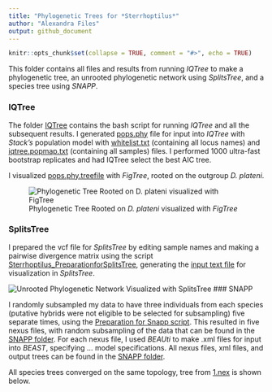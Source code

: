 ```yaml
---
title: "Phylogenetic Trees for *Sterrhoptilus*"
author: "Alexandra Files"
output: github_document
---
```


```r
knitr::opts_chunk$set(collapse = TRUE, comment = "#>", echo = TRUE)
```

This folder contains all files and results from running *IQTree* to make a phylogenetic tree, an unrooted phylogenetic network using *SplitsTree*, and a species tree using *SNAPP*.

### IQTree

The folder [IQTree](IQTree) contains the bash script for running *IQTree* and all the subsequent results. I generated [pops.phy](./IQTree/pops.phy) file for input into *IQTree* with *Stack's* population model with [whitelist.txt](./IQTree/whitelist.txt) (containing all locus names) and [iqtree.popmap.txt](./IQTree/iqtree.popmap.txt) (containing all samples) files. I performed 1000 ultra-fast bootstrap replicates and had IQTree select the best AIC tree.

I visualized [pops.phy.treefile](IQTree/pops.phy.treefile) with *FigTree*, rooted on the outgroup *D. plateni*.

![Phylogenetic Tree Rooted on *D. plateni* visualized with *FigTree*](Sterrhoptilus_PhylogeneticTree.svg)

### SplitsTree

I prepared the vcf file for *SplitsTree* by editing sample names and making a pairwise divergence matrix using the script [Sterrhoptilus_PreparationforSplitsTree](Sterrhoptilus_PreparationforSplitsTree.R), generating the [input text file](splitstree.nooutgroup.txt) for visualization in *SplitsTree*.

![Unrooted Phylogenetic Network Visualized with *SplitsTree*](Sterrhoptilus_PhylogeneticNetwork.svg)
### SNAPP

I randomly subsampled my data to have three individuals from each species (putative hybrids were not eligible to be selected for subsampling) five separate times, using the [Preparation for Snapp script](./SNAPP/Sterrhoptilus_PreparationforSnappTree.R). This resulted in five nexus files, with random subsampling of the data that can be found in the [SNAPP folder](./SNAPP). For each nexus file, I used *BEAUti* to make .xml files for input into *BEAST*, specifying ... model specifications.  All nexus files, xml files, and output trees can be found in the [SNAPP folder](./SNAPP).

All species trees converged on the same topology, tree from [1.nex](./SNAPP/1.nex) is shown below.
